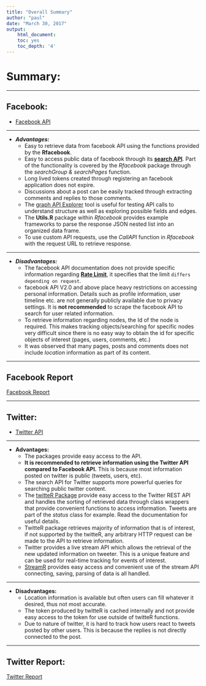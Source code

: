 ```yaml
---
title: "Overall Summary"
author: "paul"
date: "March 30, 2017"
output: 
    html_document:
    toc: yes
    toc_depth: '4'
---
```


#   Summary:

*****

##  Facebook:
*   [Facebook API](https://developers.facebook.com/docs/graph-api)

***** 

*   ___Advantages:___
    +   Easy to retrieve data from facebook API using 
        the functions provided by the __Rfacebook__. 
    +   Easy to access public data of facebook through its [__search API__](https://developers.facebook.com/docs/graph-API/using-graph-API#search).
        Part of the functionality is covered by the _Rfacebook_ package through the _searchGroup &
        searchPages_ function.
    +   Long lived tokens created through registering an facebook application
        does not expire.
    +   Discussions about a post can be easily tracked through extracting
        comments and replies to those comments.
    +   The [graph API Explorer](https://developers.facebook.com/tools/explorer/) tool is useful for testing API 
        calls to understand structure as well as exploring possible fields and edges.
    +   The __Utils.R__ package within _Rfacebook_ provides example frameworks to parse 
        the response JSON nested list into an organized data frame.
    +   To use custom API requests, use the _CallAPI_ function in _Rfacebook_ 
        with the request URL to retrieve response.

*****

*   ___Disadvantages:___
    +   The facebook API documentation does not provide specific information regarding [__Rate         Limit__](https://developers.facebook.com/docs/graph-API/advanced/rate-limiting), 
    it specifies that the limit `differs depending on request`.
    +   facebook API V2.0 and above place heavy restrictions 
        on accessing personal information. Details
        such as profile information, user timeline etc. are not 
        generally publicly available due to privacy settings.
        It is __not recommended__ to scrape the facebook API to search for user related
        information.
    +   To retrieve information regarding nodes, the Id of the node
        is required. This makes tracking objects/searching for
        specific nodes very difficult
        since there is no easy way to obtain the id for specific
        objects of interest (pages, users, comments, etc.)
    +   It was observed that many pages, posts and comments
        does not include _location_ information as part of its content.


    
***** 

##  Facebook Report
[Facebook Report](.\Facebook\FacebookReport.html)


    

*****

##  Twitter:
*   [Twitter API](https://dev.twitter.com/overview/api)

*****

*   __Advantages:__
    +   The packages provide easy access to the API.
    +   __It is recommended to retrieve information
    using the Twitter API compared to Facebook API.__
    This is because most information posted on twitter
    is public (tweets, users, etc).
    +   The search API for Twitter supports more powerful
    queries for searching public twitter content. 
    +   The [twitteR Package](https://cran.r-project.org/web/packages/twitteR/index.html) provide easy access to the Twitter REST API and 
    handles the sorting of retrieved data through
    class wrappers that provide convenient functions to access
    information. Tweets are part of the _status_ class for example.
    Read the documentation for useful details. 
    +   TwitteR package retrieves majority of information that is of interest,
    if not supported by the twitteR, any arbitrary HTTP request
    can be made to the API to retrieve information.
    +   Twitter provides a live stream API which allows the retrieval 
    of the new updated information on tweeter. This is a unique feature
    and can be used for real-time tracking for events of interest. 
    +   [StreamR](https://github.com/pablobarbera/streamR) provides easy access and convenient use of the stream API
    connecting, saving, parsing of data is all handled. 

*****

*   __Disadvantages:__
    +   Location information is available but often users can fill 
    whatever it desired, thus not most accurate. 
    +   The token produced by twitteR is cached internally and not
    provide easy access to the token for use outside of twitteR functions.
    +   Due to nature of twitter, it is hard to track how users
    react to tweets posted by other users. This is because the replies is not
    directly connected to the post. 


    
*****

## Twitter Report:
[Twitter Report](.\Twitter\Twitter Report\TwitterReport.html)